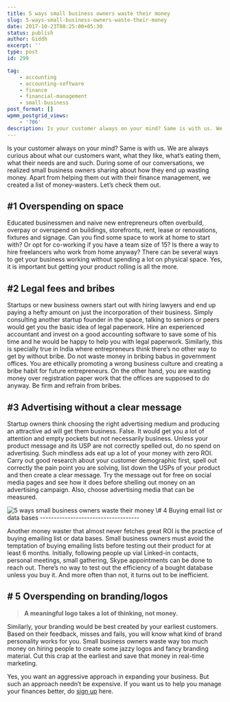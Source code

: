 ```yaml
---
title: 5 ways small business owners waste their money
slug: 5-ways-small-business-owners-waste-their-money
date: 2017-10-23T08:25:00+05:30
status: publish
author: Giddh
excerpt: ''
type: post
id: 299

tag:
    - accounting
    - accounting-software
    - finance
    - financial-management
    - small-business
post_format: []
wpmm_postgrid_views:
    - '706'
description: Is your customer always on your mind? Same is with us. We are always curious about what our customers want, what they like, what’s eating them, what their needs are and such. During some of our conversations, we realized small business owners sharing about how they end up wasting money. Apart from helping them out with their finance management, we created a list of money-wasters. Let’s check them out.
---
```

Is your customer always on your mind? Same is with us. We are always curious about what our customers want, what they like, what’s eating them, what their needs are and such. During some of our conversations, we realized small business owners sharing about how they end up wasting money. Apart from helping them out with their finance management, we created a list of money-wasters. Let’s check them out.

\#1 Overspending on space
-------------------------

Educated businessmen and naive new entrepreneurs often overbuild, overpay or overspend on buildings, storefronts, rent, lease or renovations, fixtures and signage. Can you find some space to work at home to start with? Or opt for co-working if you have a team size of 15? Is there a way to hire freelancers who work from home anyway? There can be several ways to get your business working without spending a lot on physical space. Yes, it is important but getting your product rolling is all the more.

\#2 Legal fees and bribes
-------------------------

Startups or new business owners start out with hiring lawyers and end up paying a hefty amount on just the incorporation of their business. Simply consulting another startup founder in the space, talking to seniors or peers would get you the basic idea of legal paperwork. Hire an experienced accountant and invest on a good accounting software to save some of his time and he would be happy to help you with legal paperwork. Similarly, this is specially true in India where entrepreneurs think there’s no other way to get by without bribe. Do not waste money in bribing babus in government offices. You are ethically promoting a wrong business culture and creating a bribe habit for future entrepreneurs. On the other hand, you are wasting money over registration paper work that the offices are supposed to do anyway. Be firm and refrain from bribes.

\#3 Advertising without a clear message
---------------------------------------

Startup owners think choosing the right advertising medium and producing an attractive ad will get them business. False. It would get you a lot of attention and empty pockets but not necessarily business. Unless your product message and its USP are not correctly spelled out, do no spend on advertising. Such mindless ads eat up a lot of your money with zero ROI. Carry out good research about your customer demographic first, spell out correctly the pain point you are solving, list down the USPs of your product and then create a clear message. Try the message out for free on social media pages and see how it does before shelling out money on an advertising campaign. Also, choose advertising media that can be measured.

<img class="wp-block-image size-large" src = "https://miro.medium.com/max/2112/1*xGuHBskHRyzff_L4dEy67Q.jpeg" alt="5 ways small business owners waste their money" />
\# 4 Buying email list or data bases
------------------------------------

Another money waster that almost never fetches great ROI is the practice of buying emailing list or data bases. Small business owners must avoid the temptation of buying emailing lists before testing out their product for at least 6 months. Initially, following people up vial Linked-in contacts, personal meetings, small gathering, Skype appointments can be done to reach out. There’s no way to test out the efficiency of a bought database unless you buy it. And more often than not, it turns out to be inefficient.

\# 5 Overspending on branding/logos
-----------------------------------

> **A meaningful logo takes a lot of thinking, not money.**

Similarly, your branding would be best created by your earliest customers. Based on their feedback, misses and fails, you will know what kind of brand personality works for you. Small business owners waste way too much money on hiring people to create some jazzy logos and fancy branding material. Cut this crap at the earliest and save that money in real-time marketing.

Yes, you want an aggressive approach in expanding your business. But such an approach needn’t be expensive. If you want us to help you manage your finances better, do [sign up](https://giddh.com) here.